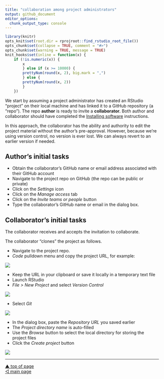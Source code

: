 ```yaml
---
title: "collaboration among project administrators"
output: github_document
editor_options: 
  chunk_output_type: console
---
```


```r
library(knitr)
opts_knit$set(root.dir = rprojroot::find_rstudio_root_file())
opts_chunk$set(collapse = TRUE, comment = "#>")
opts_chunk$set(warning = TRUE, message = TRUE) 
knit_hooks$set(inline = function(x) {
	if (!is.numeric(x)) { 
		x 
		} else if (x >= 10000) { 
		prettyNum(round(x, 2), big.mark = ",")
		} else {
		prettyNum(round(x, 2))
		}
	})
```


We start by assuming a project administrator has created an RStudio "project" on their local machine and has linked it to a GitHub repository (a "repo"). The repo **author** is ready to invite a **collaborator.** Both author and collaborator should have completed the [Installing software](p001-install-software.md) instructions.

In this approach, the collaborator has the ability and authority to edit the project material without the author's pre-approval. However, because we're using version control, no version is ever lost. We can always revert to an earlier version if needed. 

## Author's initial tasks

- Obtain the collaborator's GitHub name or email address associated with their GitHub account 
- Navigate to the project repo on GitHub (the repo can be public or private)
- Click on the *Settings* icon 
- Click on the *Manage access* tab 
- Click on the *Invite teams or people* button 
- Type the collaborator's GitHub name or email in the dialog box. 

## Collaborator's initial tasks

The collaborator receives and accepts the invitation to collaborate.  

The collaborator "clones" the project as follows. 

- Navigate to the project repo. 
- *Code* pulldown menu and copy the project URL, for example: 

![](../resources/git-collab-001.png)

- Keep the URL in your clipboard or save it locally in a temporary text file 
- Launch RStudio
- *File > New Project* and select *Version Control* 


![](../resources/git-collab-002.png)

- Select *Git*

![](../resources/git-collab-003.png)

- In the dialog box, paste the *Repository URL* you saved earlier 
- The *Project directory name* is auto-filled 
- Use the *Browse* button to select the local directory for storing the project files 
- Click the *Create project* button

![](../resources/git-collab-004.png)







***
<a href="#top">&#9650; top of page</a>    
[&#9665; main page](../README.md)
